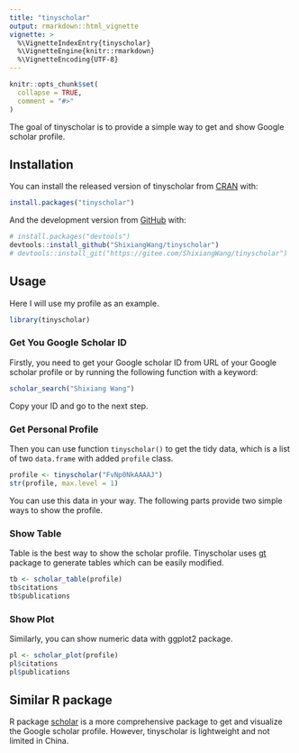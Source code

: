 ```yaml
---
title: "tinyscholar"
output: rmarkdown::html_vignette
vignette: >
  %\VignetteIndexEntry{tinyscholar}
  %\VignetteEngine{knitr::rmarkdown}
  %\VignetteEncoding{UTF-8}
---
```


```r
knitr::opts_chunk$set(
  collapse = TRUE,
  comment = "#>"
)
```

The goal of tinyscholar is to provide a simple way to get and show Google scholar profile.

## Installation

You can install the released version of tinyscholar from [CRAN](https://CRAN.R-project.org) with:

``` r
install.packages("tinyscholar")
```

And the development version from [GitHub](https://github.com/) with:

``` r
# install.packages("devtools")
devtools::install_github("ShixiangWang/tinyscholar")
# devtools::install_git("https://gitee.com/ShixiangWang/tinyscholar")
```

## Usage

Here I will use my profile as an example.

```r
library(tinyscholar)
```

### Get You Google Scholar ID

Firstly, you need to get your Google scholar ID from URL of your Google scholar profile or by running the following function with a keyword:

```r
scholar_search("Shixiang Wang")
```

Copy your ID and go to the next step.

### Get Personal Profile

Then you can use function `tinyscholar()` to get the tidy data, which is a list of two `data.frame` with added `profile` class.

```r
profile <- tinyscholar("FvNp0NkAAAAJ")
str(profile, max.level = 1)
```

You can use this data in your way. The following parts provide two simple ways to show the profile.

### Show Table

Table is the best way to show the scholar profile. Tinyscholar uses [gt](https://gt.rstudio.com/index.html) package to generate tables which can be easily modified.

```r
tb <- scholar_table(profile)
tb$citations
tb$publications
```


### Show Plot

Similarly, you can show numeric data with ggplot2 package.

```r
pl <- scholar_plot(profile)
pl$citations
pl$publications
```

## Similar R package

R package [scholar](https://cran.r-project.org/package=scholar) is a more comprehensive package to get and visualize the Google scholar profile. However, tinyscholar is lightweight and not limited in China. 
